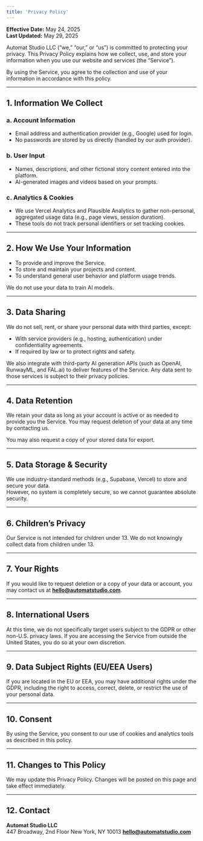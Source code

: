 ```yaml
---
title: 'Privacy Policy'
---
```


**Effective Date:** May 24, 2025  
**Last Updated:** May 29, 2025

Automat Studio LLC (“we,” “our,” or “us”) is committed to protecting your privacy. This Privacy Policy explains how we collect, use, and store your information when you use our website and services (the “Service”).

By using the Service, you agree to the collection and use of your information in accordance with this policy.

---

## 1. Information We Collect

### a. Account Information

- Email address and authentication provider (e.g., Google) used for login.
- No passwords are stored by us directly (handled by our auth provider).

### b. User Input

- Names, descriptions, and other fictional story content entered into the platform.
- AI-generated images and videos based on your prompts.

### c. Analytics & Cookies

- We use Vercel Analytics and Plausible Analytics to gather non-personal, aggregated usage data (e.g., page views, session duration).
- These tools do not track personal identifiers or set tracking cookies.

---

## 2. How We Use Your Information

- To provide and improve the Service.
- To store and maintain your projects and content.
- To understand general user behavior and platform usage trends.

We do not use your data to train AI models.

---

## 3. Data Sharing

We do not sell, rent, or share your personal data with third parties, except:

- With service providers (e.g., hosting, authentication) under confidentiality agreements.
- If required by law or to protect rights and safety.

We also integrate with third-party AI generation APIs (such as OpenAI, RunwayML, and FAL.ai) to deliver features of the Service. Any data sent to those services is subject to their privacy policies.

---

## 4. Data Retention

We retain your data as long as your account is active or as needed to provide you the Service. You may request deletion of your data at any time by contacting us.

You may also request a copy of your stored data for export.

---

## 5. Data Storage & Security

We use industry-standard methods (e.g., Supabase, Vercel) to store and secure your data.  
However, no system is completely secure, so we cannot guarantee absolute security.

---

## 6. Children’s Privacy

Our Service is not intended for children under 13. We do not knowingly collect data from children under 13.

---

## 7. Your Rights

If you would like to request deletion or a copy of your data or account, you may contact us at **hello@automatstudio.com**.

---

## 8. International Users

At this time, we do not specifically target users subject to the GDPR or other non-U.S. privacy laws. If you are accessing the Service from outside the United States, you do so at your own discretion.

---

## 9. Data Subject Rights (EU/EEA Users)

If you are located in the EU or EEA, you may have additional rights under the GDPR, including the right to access, correct, delete, or restrict the use of your personal data.

---

## 10. Consent

By using the Service, you consent to our use of cookies and analytics tools as described in this policy.

---

## 11. Changes to This Policy

We may update this Privacy Policy. Changes will be posted on this page and take effect immediately.

---

## 12. Contact

**Automat Studio LLC**  
447 Broadway, 2nd Floor
New York, NY 10013
**hello@automatstudio.com**
